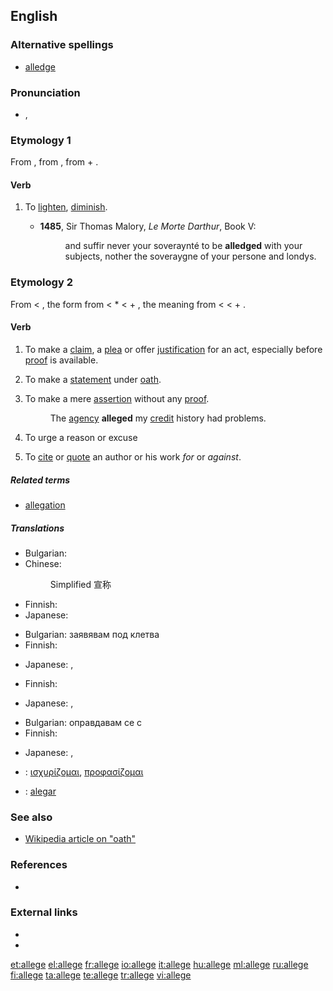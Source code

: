 ==English==

===Alternative spellings===
* [[alledge]]

===Pronunciation===
* {{IPA|/əˈlɛdʒ/}}, {{SAMPA|/@.lEdZ/}}
*: {{rhymes|ɛdʒ}}

===Etymology 1===
From {{etyl|fro}} {{term|aleger}}, from {{etyl|la}} {{term|alleviare|alleviāre}}, from {{term|ad-}} + {{term|levis||light}}.

====Verb====
{{en-verb|alleg|ing}}

# {{obsolete}} To [[lighten]], [[diminish]].
#* '''1485''', Sir Thomas Malory, ''Le Morte Darthur'', Book V:
#*: and suffir never your soveraynté to be '''alledged''' with your subjects, nother the soveraygne of your persone and londys.

===Etymology 2===
From {{etyl|enm}} {{term|aleggen}} < {{etyl|xno}} {{term|aleger}}, the form from {{etyl|fro}} {{term|esligier}} < {{etyl|ML.}} *{{term|exlitigare||to clear at law}} < {{etyl|la}} {{term|ex||out}} + {{term|litigare||to sue at law}}, the meaning from {{etyl|fro}} {{term|alleguer}} < {{etyl|la}} {{term|allegare||to send, depute, related, mention, adduce}} < {{term|ad||to}} + {{term|legare||to send}}.

====Verb====
{{en-verb|alleg|ing}}

# {{transitive}} To make a [[claim]], a [[plea]] or offer [[justification]] for an act, especially before [[proof]] is available.
# {{transitive}} To make a [[statement]] under [[oath]].
# {{transitive}} To make a mere [[assertion]] without any [[proof]].
#: The [[agency]] '''alleged''' my [[credit]] history had problems.
# {{transitive}} To urge a reason or excuse
# {{archaic}} To [[cite]] or [[quote]] an author or his work ''for'' or ''against''.

=====Related terms=====
* [[allegation]]

=====Translations=====
{{trans-top|to make a claim}}
* Bulgarian: {{t|bg|твърдя}}
* Chinese:
*: Simplified 宣称
{{trans-mid}}
* Finnish: {{t+|fi|väittää}}
* Japanese: {{t|ja|主張する|tr=syuchousuru}}
{{trans-bottom}}

{{trans-top|to make a statement under oath}}
* Bulgarian: заявявам под клетва
* Finnish: {{t+|fi|vannoa}}
{{trans-mid}}
* Japanese: {{t|ja|確言する|tr=kakugensuru}},  {{t-|ja|言い切る|tr=iikiru}}
{{trans-bottom}}

{{trans-top|make an assertion without proof}}
* Finnish: {{t+|fi|väittää}}
{{trans-mid}}
* Japanese: {{t|ja|喧伝する|tr=kendensuru}},  {{t|ja|言い張る|tr=iiharu}}
{{trans-bottom}}

{{trans-top|to urge a reason or excuse}}
* Bulgarian: оправдавам се с
* Finnish: {{t+|fi|vedota}}
{{trans-mid}}
* Japanese: {{t|ja|強弁する|tr=kyoubensuru}},  {{t|ja|言い張る|tr=iiharu}}
{{trans-bottom}}

{{checktrans-top}}
* {{ttbc|Greek}}: [[ισχυρίζομαι]], [[προφασίζομαι]]
{{trans-mid}}
* {{ttbc|Portuguese}}: [[alegar]]
{{trans-bottom}}

===See also===
* [[:w:oath|Wikipedia article on "oath"]]

===References===
* {{R:OED2}}

===External links===
* {{R:Webster 1913}}
* {{R:Century 1911}}

[[et:allege]]
[[el:allege]]
[[fr:allege]]
[[io:allege]]
[[it:allege]]
[[hu:allege]]
[[ml:allege]]
[[ru:allege]]
[[fi:allege]]
[[ta:allege]]
[[te:allege]]
[[tr:allege]]
[[vi:allege]]